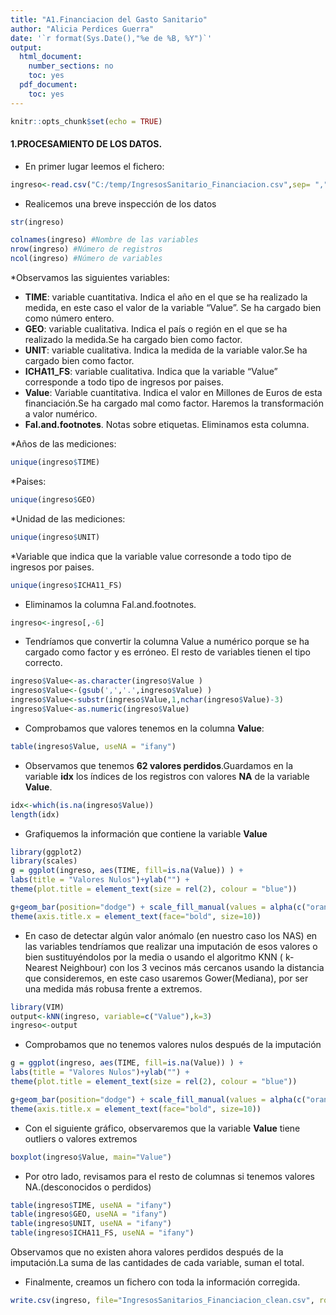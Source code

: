 ---
title: "A1.Financiacion del Gasto Sanitario"
author: "Alicia Perdices Guerra"
date: '`r format(Sys.Date(),"%e de %B, %Y")`'
output:
  html_document:
    number_sections: no
    toc: yes
  pdf_document:
    toc: yes
---

```{r setup, include=FALSE}
knitr::opts_chunk$set(echo = TRUE)
```

#### **1.PROCESAMIENTO DE LOS DATOS.**

* En primer lugar leemos el fichero:

```{r}
ingreso<-read.csv("C:/temp/IngresosSanitario_Financiacion.csv",sep= ",")
```
 
* Realicemos una breve inspección de los datos

```{r}
str(ingreso)
```

```{r}
colnames(ingreso) #Nombre de las variables
nrow(ingreso) #Número de registros
ncol(ingreso) #Número de variables
```

*Observamos las siguientes variables:

  * **TIME**: variable cuantitativa. Indica el año en el que se ha realizado la medida, en este caso el valor de la variable "Value". Se ha cargado bien como número entero.
  * **GEO**: variable cualitativa. Indica el país o región en el que se ha realizado la medida.Se ha cargado bien como factor.
  * **UNIT**: variable cualitativa. Indica la medida de la variable valor.Se ha cargado bien como factor.
  * **ICHA11_FS**: variable cualitativa. Indica que la variable "Value" corresponde a todo tipo de ingresos por paises.
  * **Value**: Variable cuantitativa. Indica el valor en Millones de Euros de esta financiación.Se ha cargado mal como factor. Haremos la transformación a valor numérico.
  * **Fal.and.footnotes**. Notas sobre etiquetas. Eliminamos esta columna.

*Años de las mediciones:

```{r}
unique(ingreso$TIME)
```

*Paises:

```{r}
unique(ingreso$GEO)
```

*Unidad de las mediciones:

```{r}
unique(ingreso$UNIT)
```

*Variable que indica que la variable value corresonde a todo tipo de ingresos por paises.

```{r}
unique(ingreso$ICHA11_FS)
```

* Eliminamos la columna Fal.and.footnotes.

```{r}
ingreso<-ingreso[,-6]
```

* Tendríamos que convertir la columna Value a numérico porque se ha cargado como factor y es erróneo. El resto de variables tienen el tipo correcto.

```{r}
ingreso$Value<-as.character(ingreso$Value )
ingreso$Value<-(gsub(',','.',ingreso$Value) )
ingreso$Value<-substr(ingreso$Value,1,nchar(ingreso$Value)-3)
ingreso$Value<-as.numeric(ingreso$Value)

```

* Comprobamos que valores tenemos en la columna **Value**:

```{r}
table(ingreso$Value, useNA = "ifany")
```

* Observamos que tenemos **62 valores perdidos**.Guardamos en la variable **idx** los índices de los registros con valores **NA** de la variable **Value**.

```{r}
idx<-which(is.na(ingreso$Value))
length(idx)

```

* Grafiquemos la información que contiene la variable **Value**

```{r}
library(ggplot2)
library(scales)
g = ggplot(ingreso, aes(TIME, fill=is.na(Value)) ) +
labs(title = "Valores Nulos")+ylab("") +
theme(plot.title = element_text(size = rel(2), colour = "blue"))

g+geom_bar(position="dodge") + scale_fill_manual(values = alpha(c("orange", "blue"), 1)) +
theme(axis.title.x = element_text(face="bold", size=10)) 
```

* En caso de detectar algún valor anómalo (en nuestro caso los NAS) en las variables tendríamos que realizar una imputación de esos valores o bien sustituyéndolos por la media o usando el algoritmo KNN ( k-Nearest Neighbour) con los 3 vecinos más cercanos usando la distancia que consideremos, en este caso usaremos Gower(Mediana), por ser una medida más robusa frente a extremos.

```{r}
library(VIM)
output<-kNN(ingreso, variable=c("Value"),k=3) 
ingreso<-output
```

* Comprobamos que no tenemos valores nulos después de la imputación

```{r}
g = ggplot(ingreso, aes(TIME, fill=is.na(Value)) ) +
labs(title = "Valores Nulos")+ylab("") +
theme(plot.title = element_text(size = rel(2), colour = "blue"))

g+geom_bar(position="dodge") + scale_fill_manual(values = alpha(c("orange", "blue"), 1)) +
theme(axis.title.x = element_text(face="bold", size=10)) 
```

* Con el siguiente gráfico, observaremos que la variable **Value**  tiene outliers o valores extremos

```{r}
boxplot(ingreso$Value, main="Value")
```

* Por otro lado, revisamos para el resto de columnas si tenemos valores NA.(desconocidos o perdidos)

```{r}
table(ingreso$TIME, useNA = "ifany")
table(ingreso$GEO, useNA = "ifany")
table(ingreso$UNIT, useNA = "ifany")
table(ingreso$ICHA11_FS, useNA = "ifany")
```

Observamos que no existen ahora valores perdidos después de la imputación.La suma de las cantidades de cada variable, suman el total.

* Finalmente, creamos un fichero con toda la información corregida.

```{r}
write.csv(ingreso, file="IngresosSanitarios_Financiacion_clean.csv", row.names = FALSE)
```


